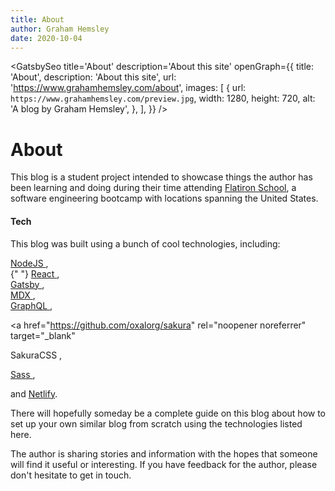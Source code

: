 ```yaml
---
title: About
author: Graham Hemsley
date: 2020-10-04
---
```



<GatsbySeo
  title='About'
  description='About this site'
  openGraph={{
    title: 'About',
    description: 'About this site',
    url: 'https://www.grahamhemsley.com/about',
    images: [
      {
        url: `https://www.grahamhemsley.com/preview.jpg`,
        width: 1280,
        height: 720,
        alt: 'A blog by Graham Hemsley',
      },
    ],
  }}
/>
<h1 className="page-header">About</h1>
<div className='blog-post'>
<div className='blog-post-content'>


This blog is a student project intended to showcase things the author has been learning and doing during their
time attending <a href='https://flatironschool.com/' rel="noopener noreferrer" target="_blank">Flatiron School</a>, a software engineering bootcamp with locations spanning the United States.

#### Tech

This blog was built using a bunch of cool technologies, including:

<a href="https://nodejs.org/" rel="noopener noreferrer" target="_blank">
  NodeJS
</a>
,<br />{" "}

<a href="https://reactjs.org/" rel="noopener noreferrer" target="_blank">
  React
</a>
,<br />

<a href="https://gatsbyjs.com/" rel="noopener noreferrer" target="_blank">
  Gatsby
</a>
,<br />

<a href="https://mdxjs.com/" rel="noopener noreferrer" target="_blank">
  MDX
</a>
,<br />

<a href="https://graphql.org/" rel="noopener noreferrer" target="_blank">
  GraphQL
</a>
,<br />

<a
  href="https://github.com/oxalorg/sakura"
  rel="noopener noreferrer"
  target="_blank"
>
  SakuraCSS
</a>
,<br />

<a href="https://sass-lang.com" rel="noopener noreferrer" target="_blank">
  Sass
</a>
,<br />

and <a href='https://www.netlify.com/' rel="noopener noreferrer" target="_blank">Netlify</a>.

There will hopefully someday be a complete guide on this blog about how to set up your own similar blog from scratch using the technologies listed here.

The author is sharing stories and information with the hopes that someone will find it useful or interesting. If you have feedback for the author, please don't hesitate to get in touch.

</div>
</div>
